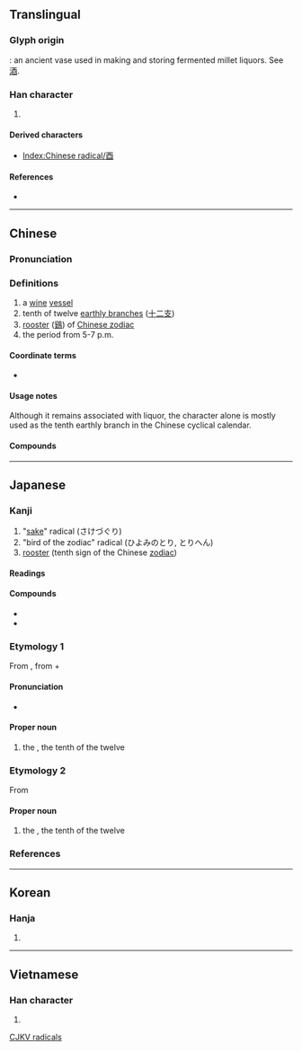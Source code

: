 {{also|丣|西}}
{{character info/new}}
==Translingual==
{{stroke order|type=animate}}

===Glyph origin===
{{Han etyl}}
{{liushu|p}}: an ancient vase used in making and storing fermented millet liquors. See [[酒]].

===Han character===
{{Han char|rn=164|rad=酉|as=00|sn=7|four=10600|canj=MCWM}}

# {{mul-kangxi radical-def}}

====Derived characters====
* [[Index:Chinese radical/酉]]

====References====
* {{Han ref|kx=1280.020|dkj=39763|dj=1778.360|hdz=63572.010|uh=9149|ud=37193|bh=A8BB|bd=43195}}

----

==Chinese==
{{zh-forms|alt=丣}}

===Pronunciation===
{{zh-pron
|m=yǒu
|c=jau5
|h=pfs=yu
|mn=iú
|w=
|mc=y
|oc=y
|cat=n
}}

===Definitions===
{{zh-hanzi}}

# a [[wine]] [[vessel]]
# tenth of twelve [[earthly branch]]es ([[十二支]])
# [[rooster]] ([[鷄]]) of [[W:Chinese zodiac|Chinese zodiac]]
# the period from 5-7 p.m.

====Coordinate terms====
* {{list:earthly branches/zh}}

====Usage notes====
Although it remains associated with liquor, the character alone is mostly used as the tenth earthly branch in the Chinese cyclical calendar.

====Compounds====
{{zh-der|三酉|卯酉|卯酉參辰|卯酉子午|參辰卯酉|子午卯酉|才貫二酉|書畫卯酉|書通二酉|酉字牌|酉時|酉陽雜俎|鬼酉上車}}

----

==Japanese==

===Kanji===
{{ja-kanji|grade=n|rs=酉00}}

# "[[sake]]" radical (さけづぐり)
# "bird of the zodiac" radical (ひよみのとり, とりへん)
# [[rooster]] (tenth sign of the Chinese [[zodiac]])

====Readings====
{{ja-readings
|goon=ゆ
|kanon=ゆう<いう
|kun=とり-
|nanori=なが, みのる
}}

====Compounds====
* {{ja-r|卯酉線|ぼうゆうせん}}
* {{ja-r|酉年|とりどし}}

===Etymology 1===
{{ja-kanjitab|とり|yomi=k}}
{{wp|lang=ja}}
From {{m|ja|鶏|tr=niwatori, tori||[[chicken]]}}, from {{m|ja|庭|tr=niwa||[[garden]]}} + {{m|ja|鳥|tr=tori||[[bird]]}}

====Pronunciation====
{{ja-pron|acc=0|y=k|とり}}
* {{hmp|lang=ja|sort=とり|鳥|鶏}}

====Proper noun====
{{ja-pos|proper|とり}}

# the {{w|Rooster (zodiac)|Rooster}}, the tenth of the twelve {{w|Earthly Branches}}

===Etymology 2===
{{ja-kanjitab|ゆう|yomi=o}}
From {{der|ja|ltc|酉|tr=yuw<sup>X</sup>|sort=ゆう}}

====Proper noun====
{{ja-pos|proper|ゆう|hhira=いう}}

# the {{w|Rooster (zodiac)|Rooster}}, the tenth of the twelve {{w|Earthly Branches}}

{{cln|ja|words with multiple readings}}
{{topics|ja|Earthly Branches|sort=とり}}

===References===
{{ja-kref
|jis=4653
|ku=3851
|shift=93D1
|euc=C6D3
|freq=2468
|nelson=4775
|newnelson=6157
|halpern=3544
|kld=2207
|heisig=1427
|tuttle=2254
}}

----

==Korean==

===Hanja===
{{ko-hanja|hangeul=유|eumhun=|rv=yu|mr=yu|y=yu}}

# {{defn|lang=ko|sort=酉00}}

----

==Vietnamese==

===Han character===
{{vi-hantu|[[dấu]], [[dậu]], [[giấu]], [[giậu]]|rs=酉00}}

# {{defn|lang=vi|sort=酉00}}

[[Category:CJKV radicals|CJKV radicals]]